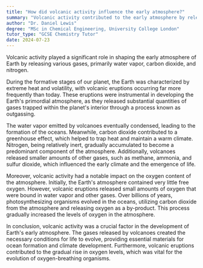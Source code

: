 ```yaml
---
title: "How did volcanic activity influence the early atmosphere?"
summary: "Volcanic activity contributed to the early atmosphere by releasing gases, primarily water vapour, carbon dioxide, and nitrogen."
author: "Dr. Daniel Lewis"
degree: "MSc in Chemical Engineering, University College London"
tutor_type: "GCSE Chemistry Tutor"
date: 2024-07-23
---
```


Volcanic activity played a significant role in shaping the early atmosphere of Earth by releasing various gases, primarily water vapor, carbon dioxide, and nitrogen.

During the formative stages of our planet, the Earth was characterized by extreme heat and volatility, with volcanic eruptions occurring far more frequently than today. These eruptions were instrumental in developing the Earth's primordial atmosphere, as they released substantial quantities of gases trapped within the planet's interior through a process known as outgassing.

The water vapor emitted by volcanoes eventually condensed, leading to the formation of the oceans. Meanwhile, carbon dioxide contributed to a greenhouse effect, which helped to trap heat and maintain a warm climate. Nitrogen, being relatively inert, gradually accumulated to become a predominant component of the atmosphere. Additionally, volcanoes released smaller amounts of other gases, such as methane, ammonia, and sulfur dioxide, which influenced the early climate and the emergence of life.

Moreover, volcanic activity had a notable impact on the oxygen content of the atmosphere. Initially, the Earth's atmosphere contained very little free oxygen. However, volcanic eruptions released small amounts of oxygen that were bound in water vapor and other gases. Over billions of years, photosynthesizing organisms evolved in the oceans, utilizing carbon dioxide from the atmosphere and releasing oxygen as a by-product. This process gradually increased the levels of oxygen in the atmosphere.

In conclusion, volcanic activity was a crucial factor in the development of Earth's early atmosphere. The gases released by volcanoes created the necessary conditions for life to evolve, providing essential materials for ocean formation and climate development. Furthermore, volcanic eruptions contributed to the gradual rise in oxygen levels, which was vital for the evolution of oxygen-breathing organisms.
    
